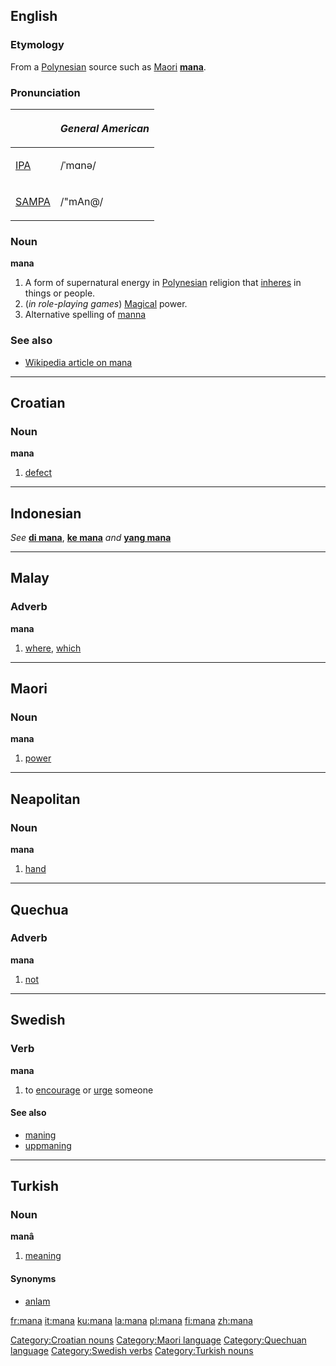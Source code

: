 {{see4|MANA|maná|maña|måna}}
==English==
===Etymology===
From a [[Polynesian]] source such as [[Maori]] '''[[mana]]'''.

===Pronunciation===
{| border=1 cellpadding=5
! !! ''General American''
|-
| [[w:IPA|IPA]] || /ˈmɑnə/
|-
| [[w:SAMPA|SAMPA]] || /"mAn@/
|}

===Noun===
'''mana'''

#A form of supernatural energy in [[Polynesian]] religion that [[inhere]]s in things or people.
#(''in role-playing games'') [[Magical]] power.
#Alternative spelling of [[manna]]

===See also===
*[[w:Mana|Wikipedia article on mana]]

----

==Croatian==
===Noun===
'''mana'''

# [[defect]]

[[Category:Croatian nouns]]

----

==Indonesian==
''See'' '''[[di mana]]''', '''[[ke mana]]''' ''and'' '''[[yang mana]]'''


----

==Malay==
===Adverb===
'''mana'''

#[[where]], [[which]]


----

==Maori==
===Noun===
'''mana'''

# [[power]]

[[Category:Maori language]]


----

==Neapolitan==
===Noun===
'''mana''' {{f}}

#[[hand]]


----

==Quechua==
===Adverb===
'''mana'''

#[[not]]

[[Category:Quechuan language]]


----

==Swedish==
{{sv-verb|mana|manar|manade|manat|mana|manande|manad}}
===Verb===
'''mana'''

#to [[encourage]] or [[urge]] someone

[[Category:Swedish verbs]]

====See also====
*[[maning]]
*[[uppmaning]]


----

==Turkish==
===Noun===
'''manâ'''

# [[meaning]]

====Synonyms====
*[[anlam]]

[[Category:Turkish nouns]]

[[fr:mana]]
[[it:mana]]
[[ku:mana]]
[[la:mana]]
[[pl:mana]]
[[fi:mana]]
[[zh:mana]]
